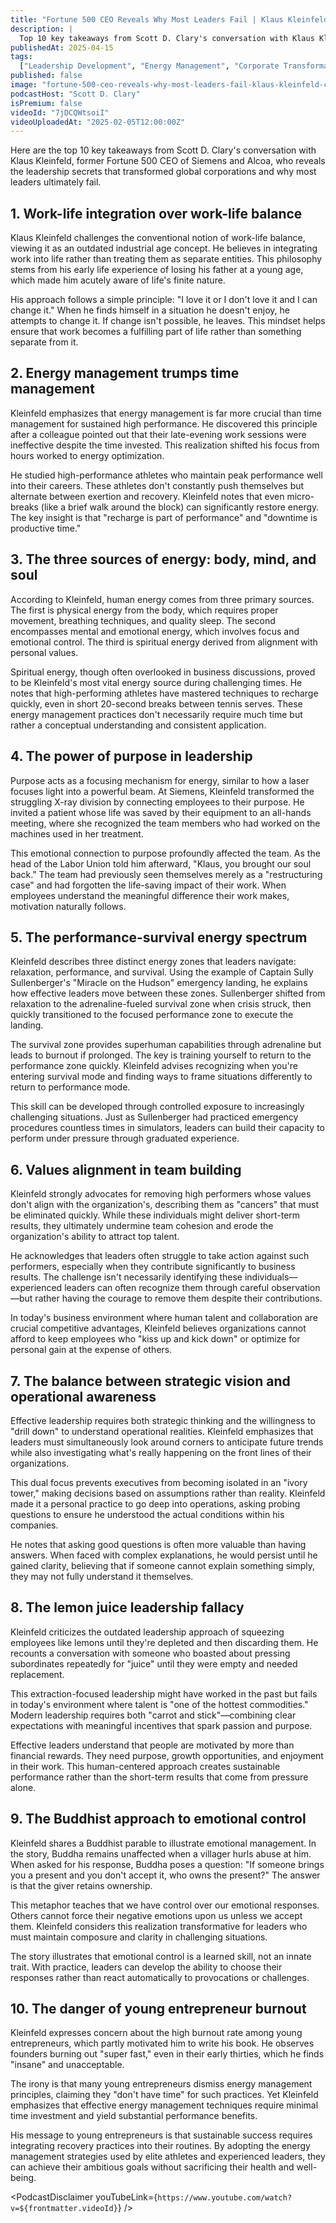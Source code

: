 ```yaml
---
title: "Fortune 500 CEO Reveals Why Most Leaders Fail | Klaus Kleinfeld - CEO of Siemens"
description: |
  Top 10 key takeaways from Scott D. Clary's conversation with Klaus Kleinfeld, former Fortune 500 CEO of Siemens and Alcoa, who reveals the leadership secrets that transformed global corporations and why most leaders ultimately fail.
publishedAt: 2025-04-15
tags:
  ["Leadership Development", "Energy Management", "Corporate Transformation"]
published: false
image: "fortune-500-ceo-reveals-why-most-leaders-fail-klaus-kleinfeld-ceo-siemens.jpg"
podcastHost: "Scott D. Clary"
isPremium: false
videoId: "7jDCQWtsoiI"
videoUploadedAt: "2025-02-05T12:00:00Z"
---
```



<PodcastSummaryPageLayout frontmatter={frontmatter}>

Here are the top 10 key takeaways from Scott D. Clary's conversation with Klaus Kleinfeld, former Fortune 500 CEO of Siemens and Alcoa, who reveals the leadership secrets that transformed global corporations and why most leaders ultimately fail.

## 1. Work-life integration over work-life balance

Klaus Kleinfeld challenges the conventional notion of work-life balance, viewing it as an outdated industrial age concept. He believes in integrating work into life rather than treating them as separate entities. This philosophy stems from his early life experience of losing his father at a young age, which made him acutely aware of life's finite nature.

His approach follows a simple principle: "I love it or I don't love it and I can change it." When he finds himself in a situation he doesn't enjoy, he attempts to change it. If change isn't possible, he leaves. This mindset helps ensure that work becomes a fulfilling part of life rather than something separate from it.

## 2. Energy management trumps time management

Kleinfeld emphasizes that energy management is far more crucial than time management for sustained high performance. He discovered this principle after a colleague pointed out that their late-evening work sessions were ineffective despite the time invested. This realization shifted his focus from hours worked to energy optimization.

He studied high-performance athletes who maintain peak performance well into their careers. These athletes don't constantly push themselves but alternate between exertion and recovery. Kleinfeld notes that even micro-breaks (like a brief walk around the block) can significantly restore energy. The key insight is that "recharge is part of performance" and "downtime is productive time."

## 3. The three sources of energy: body, mind, and soul

According to Kleinfeld, human energy comes from three primary sources. The first is physical energy from the body, which requires proper movement, breathing techniques, and quality sleep. The second encompasses mental and emotional energy, which involves focus and emotional control. The third is spiritual energy derived from alignment with personal values.

Spiritual energy, though often overlooked in business discussions, proved to be Kleinfeld's most vital energy source during challenging times. He notes that high-performing athletes have mastered techniques to recharge quickly, even in short 20-second breaks between tennis serves. These energy management practices don't necessarily require much time but rather a conceptual understanding and consistent application.

## 4. The power of purpose in leadership

Purpose acts as a focusing mechanism for energy, similar to how a laser focuses light into a powerful beam. At Siemens, Kleinfeld transformed the struggling X-ray division by connecting employees to their purpose. He invited a patient whose life was saved by their equipment to an all-hands meeting, where she recognized the team members who had worked on the machines used in her treatment.

This emotional connection to purpose profoundly affected the team. As the head of the Labor Union told him afterward, "Klaus, you brought our soul back." The team had previously seen themselves merely as a "restructuring case" and had forgotten the life-saving impact of their work. When employees understand the meaningful difference their work makes, motivation naturally follows.

## 5. The performance-survival energy spectrum

Kleinfeld describes three distinct energy zones that leaders navigate: relaxation, performance, and survival. Using the example of Captain Sully Sullenberger's "Miracle on the Hudson" emergency landing, he explains how effective leaders move between these zones. Sullenberger shifted from relaxation to the adrenaline-fueled survival zone when crisis struck, then quickly transitioned to the focused performance zone to execute the landing.

The survival zone provides superhuman capabilities through adrenaline but leads to burnout if prolonged. The key is training yourself to return to the performance zone quickly. Kleinfeld advises recognizing when you're entering survival mode and finding ways to frame situations differently to return to performance mode.

This skill can be developed through controlled exposure to increasingly challenging situations. Just as Sullenberger had practiced emergency procedures countless times in simulators, leaders can build their capacity to perform under pressure through graduated experience.

## 6. Values alignment in team building

Kleinfeld strongly advocates for removing high performers whose values don't align with the organization's, describing them as "cancers" that must be eliminated quickly. While these individuals might deliver short-term results, they ultimately undermine team cohesion and erode the organization's ability to attract top talent.

He acknowledges that leaders often struggle to take action against such performers, especially when they contribute significantly to business results. The challenge isn't necessarily identifying these individuals—experienced leaders can often recognize them through careful observation—but rather having the courage to remove them despite their contributions.

In today's business environment where human talent and collaboration are crucial competitive advantages, Kleinfeld believes organizations cannot afford to keep employees who "kiss up and kick down" or optimize for personal gain at the expense of others.

## 7. The balance between strategic vision and operational awareness

Effective leadership requires both strategic thinking and the willingness to "drill down" to understand operational realities. Kleinfeld emphasizes that leaders must simultaneously look around corners to anticipate future trends while also investigating what's really happening on the front lines of their organizations.

This dual focus prevents executives from becoming isolated in an "ivory tower," making decisions based on assumptions rather than reality. Kleinfeld made it a personal practice to go deep into operations, asking probing questions to ensure he understood the actual conditions within his companies.

He notes that asking good questions is often more valuable than having answers. When faced with complex explanations, he would persist until he gained clarity, believing that if someone cannot explain something simply, they may not fully understand it themselves.

## 8. The lemon juice leadership fallacy

Kleinfeld criticizes the outdated leadership approach of squeezing employees like lemons until they're depleted and then discarding them. He recounts a conversation with someone who boasted about pressing subordinates repeatedly for "juice" until they were empty and needed replacement.

This extraction-focused leadership might have worked in the past but fails in today's environment where talent is "one of the hottest commodities." Modern leadership requires both "carrot and stick"—combining clear expectations with meaningful incentives that spark passion and purpose.

Effective leaders understand that people are motivated by more than financial rewards. They need purpose, growth opportunities, and enjoyment in their work. This human-centered approach creates sustainable performance rather than the short-term results that come from pressure alone.

## 9. The Buddhist approach to emotional control

Kleinfeld shares a Buddhist parable to illustrate emotional management. In the story, Buddha remains unaffected when a villager hurls abuse at him. When asked for his response, Buddha poses a question: "If someone brings you a present and you don't accept it, who owns the present?" The answer is that the giver retains ownership.

This metaphor teaches that we have control over our emotional responses. Others cannot force their negative emotions upon us unless we accept them. Kleinfeld considers this realization transformative for leaders who must maintain composure and clarity in challenging situations.

The story illustrates that emotional control is a learned skill, not an innate trait. With practice, leaders can develop the ability to choose their responses rather than react automatically to provocations or challenges.

## 10. The danger of young entrepreneur burnout

Kleinfeld expresses concern about the high burnout rate among young entrepreneurs, which partly motivated him to write his book. He observes founders burning out "super fast," even in their early thirties, which he finds "insane" and unacceptable.

The irony is that many young entrepreneurs dismiss energy management principles, claiming they "don't have time" for such practices. Yet Kleinfeld emphasizes that effective energy management techniques require minimal time investment and yield substantial performance benefits.

His message to young entrepreneurs is that sustainable success requires integrating recovery practices into their routines. By adopting the energy management strategies used by elite athletes and experienced leaders, they can achieve their ambitious goals without sacrificing their health and well-being.

<PodcastDisclaimer
  youTubeLink={`https://www.youtube.com/watch?v=${frontmatter.videoId}`}
/>

</PodcastSummaryPageLayout>

